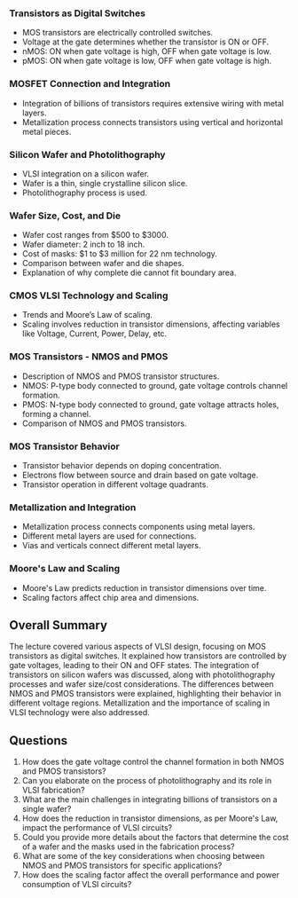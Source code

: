 ### Transistors as Digital Switches
- MOS transistors are electrically controlled switches.
- Voltage at the gate determines whether the transistor is ON or OFF.
- nMOS: ON when gate voltage is high, OFF when gate voltage is low.
- pMOS: ON when gate voltage is low, OFF when gate voltage is high.

### MOSFET Connection and Integration
- Integration of billions of transistors requires extensive wiring with metal layers.
- Metallization process connects transistors using vertical and horizontal metal pieces.

### Silicon Wafer and Photolithography
- VLSI integration on a silicon wafer.
- Wafer is a thin, single crystalline silicon slice.
- Photolithography process is used.

### Wafer Size, Cost, and Die
- Wafer cost ranges from $500 to $3000.
- Wafer diameter: 2 inch to 18 inch.
- Cost of masks: $1 to $3 million for 22 nm technology.
- Comparison between wafer and die shapes.
- Explanation of why complete die cannot fit boundary area.

### CMOS VLSI Technology and Scaling
- Trends and Moore’s Law of scaling.
- Scaling involves reduction in transistor dimensions, affecting variables like Voltage, Current, Power, Delay, etc.

### MOS Transistors - NMOS and PMOS
- Description of NMOS and PMOS transistor structures.
- NMOS: P-type body connected to ground, gate voltage controls channel formation.
- PMOS: N-type body connected to ground, gate voltage attracts holes, forming a channel.
- Comparison of NMOS and PMOS transistors.

### MOS Transistor Behavior
- Transistor behavior depends on doping concentration.
- Electrons flow between source and drain based on gate voltage.
- Transistor operation in different voltage quadrants.

### Metallization and Integration
- Metallization process connects components using metal layers.
- Different metal layers are used for connections.
- Vias and verticals connect different metal layers.

### Moore's Law and Scaling
- Moore's Law predicts reduction in transistor dimensions over time.
- Scaling factors affect chip area and dimensions.

## Overall Summary
The lecture covered various aspects of VLSI design, focusing on MOS transistors as digital switches. It explained how transistors are controlled by gate voltages, leading to their ON and OFF states. The integration of transistors on silicon wafers was discussed, along with photolithography processes and wafer size/cost considerations. The differences between NMOS and PMOS transistors were explained, highlighting their behavior in different voltage regions. Metallization and the importance of scaling in VLSI technology were also addressed.

## Questions
1. How does the gate voltage control the channel formation in both NMOS and PMOS transistors?
2. Can you elaborate on the process of photolithography and its role in VLSI fabrication?
3. What are the main challenges in integrating billions of transistors on a single wafer?
4. How does the reduction in transistor dimensions, as per Moore's Law, impact the performance of VLSI circuits?
5. Could you provide more details about the factors that determine the cost of a wafer and the masks used in the fabrication process?
6. What are some of the key considerations when choosing between NMOS and PMOS transistors for specific applications?
7. How does the scaling factor affect the overall performance and power consumption of VLSI circuits?